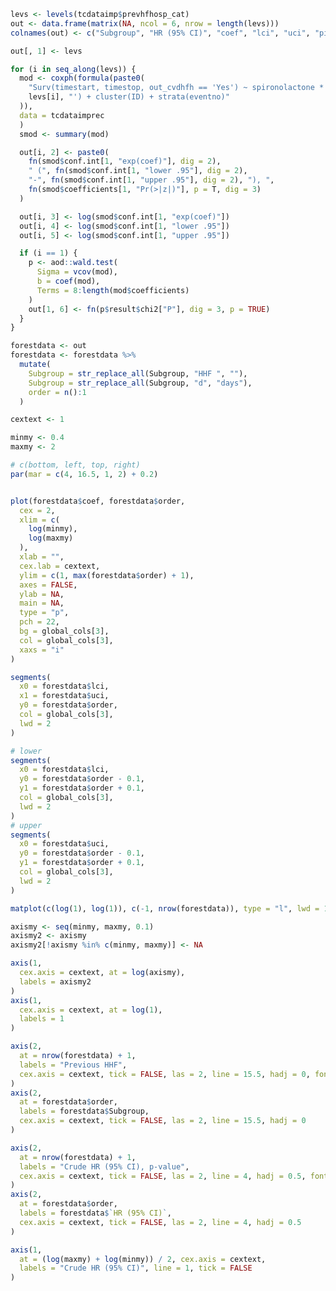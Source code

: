 ```r
levs <- levels(tcdataimp$prevhfhosp_cat)
out <- data.frame(matrix(NA, ncol = 6, nrow = length(levs)))
colnames(out) <- c("Subgroup", "HR (95% CI)", "coef", "lci", "uci", "pint")

out[, 1] <- levs

for (i in seq_along(levs)) {
  mod <- coxph(formula(paste0(
    "Surv(timestart, timestop, out_cvdhfh == 'Yes') ~ spironolactone * relevel(prevhfhosp_cat, ref = '",
    levs[i], "') + cluster(ID) + strata(eventno)"
  )),
  data = tcdataimprec
  )
  smod <- summary(mod)

  out[i, 2] <- paste0(
    fn(smod$conf.int[1, "exp(coef)"], dig = 2),
    " (", fn(smod$conf.int[1, "lower .95"], dig = 2),
    "-", fn(smod$conf.int[1, "upper .95"], dig = 2), "), ",
    fn(smod$coefficients[1, "Pr(>|z|)"], p = T, dig = 3)
  )

  out[i, 3] <- log(smod$conf.int[1, "exp(coef)"])
  out[i, 4] <- log(smod$conf.int[1, "lower .95"])
  out[i, 5] <- log(smod$conf.int[1, "upper .95"])

  if (i == 1) {
    p <- aod::wald.test(
      Sigma = vcov(mod),
      b = coef(mod),
      Terms = 8:length(mod$coefficients)
    )
    out[1, 6] <- fn(p$result$chi2["P"], dig = 3, p = TRUE)
  }
}

forestdata <- out
forestdata <- forestdata %>%
  mutate(
    Subgroup = str_replace_all(Subgroup, "HHF ", ""),
    Subgroup = str_replace_all(Subgroup, "d", "days"),
    order = n():1
  )
```

```r

cextext <- 1

minmy <- 0.4
maxmy <- 2

# c(bottom, left, top, right)
par(mar = c(4, 16.5, 1, 2) + 0.2)


plot(forestdata$coef, forestdata$order,
  cex = 2,
  xlim = c(
    log(minmy),
    log(maxmy)
  ),
  xlab = "",
  cex.lab = cextext,
  ylim = c(1, max(forestdata$order) + 1),
  axes = FALSE,
  ylab = NA,
  main = NA,
  type = "p",
  pch = 22,
  bg = global_cols[3],
  col = global_cols[3],
  xaxs = "i"
)

segments(
  x0 = forestdata$lci,
  x1 = forestdata$uci,
  y0 = forestdata$order,
  col = global_cols[3],
  lwd = 2
)

# lower
segments(
  x0 = forestdata$lci,
  y0 = forestdata$order - 0.1,
  y1 = forestdata$order + 0.1,
  col = global_cols[3],
  lwd = 2
)
# upper
segments(
  x0 = forestdata$uci,
  y0 = forestdata$order - 0.1,
  y1 = forestdata$order + 0.1,
  col = global_cols[3],
  lwd = 2
)

matplot(c(log(1), log(1)), c(-1, nrow(forestdata)), type = "l", lwd = 1, lty = 3, add = TRUE, col = 1)

axismy <- seq(minmy, maxmy, 0.1)
axismy2 <- axismy
axismy2[!axismy %in% c(minmy, maxmy)] <- NA

axis(1,
  cex.axis = cextext, at = log(axismy),
  labels = axismy2
)
axis(1,
  cex.axis = cextext, at = log(1),
  labels = 1
)

axis(2,
  at = nrow(forestdata) + 1,
  labels = "Previous HHF",
  cex.axis = cextext, tick = FALSE, las = 2, line = 15.5, hadj = 0, font = 2
)
axis(2,
  at = forestdata$order,
  labels = forestdata$Subgroup,
  cex.axis = cextext, tick = FALSE, las = 2, line = 15.5, hadj = 0
)

axis(2,
  at = nrow(forestdata) + 1,
  labels = "Crude HR (95% CI), p-value",
  cex.axis = cextext, tick = FALSE, las = 2, line = 4, hadj = 0.5, font = 2
)
axis(2,
  at = forestdata$order,
  labels = forestdata$`HR (95% CI)`,
  cex.axis = cextext, tick = FALSE, las = 2, line = 4, hadj = 0.5
)

axis(1,
  at = (log(maxmy) + log(minmy)) / 2, cex.axis = cextext,
  labels = "Crude HR (95% CI)", line = 1, tick = FALSE
)
```
